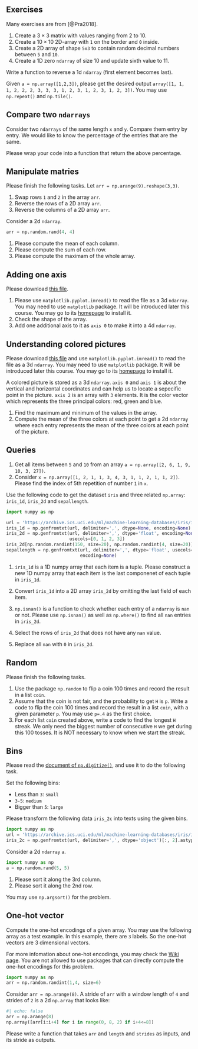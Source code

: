 
## Exercises

Many exercises are from [@Pra2018].

::: {#exr-}

1. Create a $3\times3$ matrix with values ranging from 2 to 10.
2. Create a $10\times10$ 2D-array with `1` on the border and `0` inside.
3. Create a 2D array of shape `5x3` to contain random decimal numbers between `5` and `10`.
4. Create a 1D zero `ndarray` of size 10 and update sixth value to 11.
:::


::: {#exr-}
Write a function to reverse a 1d `ndarray` (first element becomes last).
:::



::: {#exr-}
Given `a = np.array([1,2,3])`, please get the desired output `array([1, 1, 1, 2, 2, 2, 3, 3, 3, 1, 2, 3, 1, 2, 3, 1, 2, 3])`. You may use `np.repeat()` and `np.tile()`.
:::


::: {#exr-}
## Compare two `ndarrays`
Consider two `ndarrays` of the same length `x` and `y`. Compare them entry by entry. We would like to know the percentage of the entries that are the same.

Please wrap your code into a function that return the above percentage.
:::





::: {#exr-}
## Manipulate matries
Please finish the following tasks. Let `arr = np.arange(9).reshape(3,3)`.

1. Swap rows `1` and `2` in the array `arr`.
2. Reverse the rows of a 2D array `arr`.
3. Reverse the columns of a 2D array `arr`.
:::



::: {#exr-}
Consider a 2d `ndarray`.

```python
arr = np.random.rand(4, 4)
```

1. Please compute the mean of each column.
2. Please compute the sum of each row.
3. Please compute the maximam of the whole array.
:::


::: {#exr-}
## Adding one axis
Please download [this file](assests/img/20220824224849.png).   

1. Please use `matplotlib.pyplot.imread()` to read the file as a 3d `ndarray`. You may need to use `matplotlib` package. It will be introduced later this course. You may go to its [homepage](https://matplotlib.org/stable/users/getting_started/) to install it.
2. Check the shape of the array.
3. Add one additional axis to it as `axis 0` to make it into a 4d `ndarray`. 
:::


::: {#exr-}
## Understanding colored pictures
Please download [this file](assests/img/20220824224849.png) and use `matplotlib.pyplot.imread()` to read the file as a 3d `ndarray`. You may need to use `matplotlib` package. It will be introduced later this course. You may go to its [homepage](https://matplotlib.org/stable/users/getting_started/) to install it.

A colored picture is stored as a 3d `ndarray`. `axis 0` and `axis 1` is about the vertical and horizontal coordinates and can help us to locate a sepecific point in the picture. `axis 2` is an array with `3` elements. It is the color vector which represents the three principal colors: red, green and blue.

1. Find the maximum and minimum of the values in the array.
2. Compute the mean of the three colors at each point to get a 2d `ndarray` where each entry represents the mean of the three colors at each point of the picture.
:::





::: {#exr-}
## Queries

1. Get all items between `5` and `10` from an array `a = np.array([2, 6, 1, 9, 10, 3, 27])`.
2. Consider `x = np.array([1, 2, 1, 1, 3, 4, 3, 1, 1, 2, 1, 1, 2])`. Please find the index of 5th repetition of number `1` in `x`.
:::


::: {#exr-}
Use the following code to get the dataset `iris` and three related `np.array`: `iris_1d`, `iris_2d` and `sepallength`. 

```python
import numpy as np

url = 'https://archive.ics.uci.edu/ml/machine-learning-databases/iris/iris.data'
iris_1d = np.genfromtxt(url, delimiter=',', dtype=None, encoding=None)
iris_2d = np.genfromtxt(url, delimiter=',', dtype='float', encoding=None,
                        usecols=[0, 1, 2, 3])
iris_2d[np.random.randint(150, size=20), np.random.randint(4, size=20)] = np.nan
sepallength = np.genfromtxt(url, delimiter=',', dtype='float', usecols=[0],
                            encoding=None)
```

1. `iris_1d` is a 1D numpy array that each item is a tuple. Please construct a new 1D numpy array that each item is the last componenet of each tuple in `iris_1d`.

2. Convert `iris_1d` into a 2D array `iris_2d` by omitting the last field of each item.
3. `np.isnan()` is a function to check whether each entry of a `ndarray` is `nan` or not. Please use `np.isnan()` as well as `np.where()` to find all `nan` entries in `iris_2d`. 
4. Select the rows of `iris_2d` that does not have any `nan` value.
5. Replace all `nan` with `0` in `iris_2d`.
:::






::: {#exr-}
## Random
Please finish the following tasks. 

1. Use the package `np.random` to flip a coin 100 times and record the result in a list `coin`.
2. Assume that the coin is not fair, and the probability to get `H` is `p`. Write a code to flip the coin 100 times and record the result in a list `coin`, with a given parameter `p`. You may use `p=.4` as the first choice.
3. For each list `coin` created above, write a code to find the longest `H` streak. We only need the biggest number of consecutive `H` we get during this 100 tosses. It is NOT necessary to know when we start the streak.
:::




::: {#exr-}
## Bins
Please read the [document of `np.digitize()`](https://numpy.org/doc/stable/reference/generated/numpy.digitize.html#numpy-digitize), and use it to do the following task.

Set the following bins:

- Less than `3`: `small`
- `3-5`: `medium`
- Bigger than `5`: `large`

Please transform the following data `iris_2c` into texts using the given bins.

```python
import numpy as np
url = 'https://archive.ics.uci.edu/ml/machine-learning-databases/iris/iris.data'
iris_2c = np.genfromtxt(url, delimiter=',', dtype='object')[:, 2].astype('float')
```
:::



::: {#exr-}
Consider a 2d `ndarray` `a`. 

```python
import numpy as np
a = np.random.rand(5, 5)
```

1. Please sort it along the 3rd column.
2. Please sort it along the 2nd row.

You may use `np.argsort()` for the problem.
:::



::: {#exr-}
## One-hot vector
Compute the one-hot encodings of a given array. You may use the following array as a test example. In this example, there are `3` labels. So the one-hot vectors are 3 dimensional vectors.

For more infomation about one-hot encodings, you may check the [Wiki page](https://en.wikipedia.org/wiki/One-hot#Machine_learning_and_statistics). You are not allowed to use packages that can directly compute the one-hot encodings for this problem. 

```python
import numpy as np
arr = np.random.randint(1,4, size=6)
```

:::



::: {#exr-}
Consider `arr = np.arange(8)`. A stride of `arr` with a window length of `4` and strides of `2` is a 2d `np.array` that looks like:

```python
#| echo: false
arr = np.arange(8)
np.array([arr[i:i+4] for i in range(0, 8, 2) if i+4<=8])
```

Please write a function that takes `arr` and `length` and `strides` as inputs, and its stride as outputs.
:::
